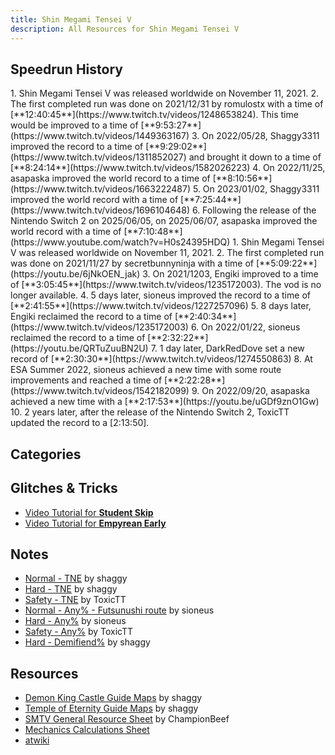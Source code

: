 ```yaml
---
title: Shin Megami Tensei V
description: All Resources for Shin Megami Tensei V
---
```



<DocsHero 
    content="Shin Megami Tensei V is the latest entry in the Shin Megami Tensei series, being the first to be completely set in a semi-open world which encourages to player to explore."
    srcUrl={cover}
    alt="Shin Megami Tensei V Cover"
/>

<LinkCard title="Leaderboards" href="https://www.speedrun.com/smtv" description="See all the submitted runs on Speedrun.com"/>

## Speedrun History
<Tabs>
    <TabItem label="Hard TNE">
        <Steps>
            1. Shin Megami Tensei V was released worldwide on November 11, 2021.
            2. The first completed run was done on 2021/12/31 by romulostx with a time of [**12:40:45**](https://www.twitch.tv/videos/1248653824). This time would be improved to a time of [**9:53:27**](https://www.twitch.tv/videos/1449363167)
            3. On 2022/05/28, Shaggy3311 improved the record to a time of [**9:29:02**](https://www.twitch.tv/videos/1311852027) and brought it down to a time of [**8:24:14**](https://www.twitch.tv/videos/1582026223)
            4. On 2022/11/25, asapaska improved the world record to a time of [**8:10:56**](https://www.twitch.tv/videos/1663222487)
            5. On 2023/01/02, Shaggy3311 improved the world record with a time of [**7:25:44**](https://www.twitch.tv/videos/1696104648)
            6. Following the release of the Nintendo Switch 2 on 2025/06/05, on 2025/06/07, asapaska improved the world record with a time of [**7:10:48**](https://www.youtube.com/watch?v=H0s24395HDQ)
        </Steps>
    </TabItem>
    <TabItem label="Safety Any%">
        <Steps>
        1. Shin Megami Tensei V was released worldwide on November 11, 2021.
        2. The first completed run was done on 2021/11/27 by secretbunnyninja with a time of [**5:09:22**](https://youtu.be/6jNkOEN_jak)
        3. On 2021/1203, Engiki improved to a time of [**3:05:45**](https://www.twitch.tv/videos/1235172003). The vod is no longer available.
        4. 5 days later, sioneus improved the record to a time of [**2:41:55**](https://www.twitch.tv/videos/1227257096)
        5. 8 days later, Engiki reclaimed the record to a time of [**2:40:34**](https://www.twitch.tv/videos/1235172003)
        6. On 2022/01/22, sioneus reclaimed the record to a time of [**2:32:22**](https://youtu.be/QRTuZuuBN2U)
        7. 1 day later, DarkRedDove set a new record of [**2:30:30**](https://www.twitch.tv/videos/1274550863)
        8. At ESA Summer 2022, sioneus achieved a new time with some route improvements and reached a time of [**2:22:28**](https://www.twitch.tv/videos/1542182099)
        9. On 2022/09/20, asapaska achieved a new time with a [**2:17:53**](https://youtu.be/uGDf9znO1Gw)
        10. 2 years later, after the release of the Nintendo Switch 2, ToxicTT updated the record to a [2:13:50].
        </Steps>
    </TabItem>
</Tabs>

## Categories
<CardGrid>
    <Card title="True Neutral Ending"></Card>
    <Card title="Any%"></Card>
    <Card title="All Bosses"></Card>
    <Card title="Demifiend%"></Card>
</CardGrid>

## Glitches & Tricks
- [Video Tutorial for **Student Skip**](https://www.youtube.com/watch?v=P9axb5forXU)
- [Video Tutorial for **Empyrean Early**](https://www.youtube.com/watch?v=Q2nPlbozqmk)

## Notes
- [Normal - TNE](https://docs.google.com/spreadsheets/d/1JhqzDNeBEdVHRlefVq-YtO0oYZQHkOk6HpKX6OR0RsE/edit#gid=0) by shaggy
- [Hard - TNE](https://docs.google.com/spreadsheets/d/18hEXZOrQhRr7nzpNYC5wGyUdavg3-BpKjEg8K5cmXnQ/edit#gid=2095762135) by shaggy
- [Safety - TNE](https://drive.google.com/file/d/1jPxf_-QCTZAzLNr5WVKmQn7d7zlLljGw/view?usp=sharing) by ToxicTT
- [Normal - Any% - Futsunushi route](https://docs.google.com/spreadsheets/d/1VlBLx98wTelumMt5hk_kwZoHwTZCdbFQ/edit#gid=367221705) by sioneus
- [Hard - Any%](https://docs.google.com/spreadsheets/d/1TZ7IceQeqBaPmphOFDDjaGy4SB0zlXzAgxn3CH5MXZQ/edit#gid=283801600) by sioneus
- [Safety - Any%](https://drive.google.com/file/d/16BxAFY6_M2AJhMxPUvF1KNd7lal1tUHS/view?usp=sharing) by ToxicTT
- [Hard - Demifiend%](https://docs.google.com/spreadsheets/d/1DF5a5QJAL9xiOZPlvNNWg2F-CbYV9FdYQ__RTeb_ohI/edit#gid=2095762135) by shaggy


## Resources
- [Demon King Castle Guide Maps](https://imgur.com/a/e6wZ2Z5) by shaggy
- [Temple of Eternity Guide Maps](https://imgur.com/a/daACL6e) by shaggy
- [SMTV General Resource Sheet](https://docs.google.com/spreadsheets/d/1WtF2wrwTR1rE5U4BAOTaZlJJmVYUwfBnc_0s_w5G_kg/edit#gid=0) by ChampionBeef
- [Mechanics Calculations Sheet](https://docs.google.com/spreadsheets/d/1d2fNm0p9zGd4zQeop5jGUPFTXd1etNwb_ueGlfD55cE/edit?usp=sharing)
- [atwiki](https://w.atwiki.jp/megaten5/)